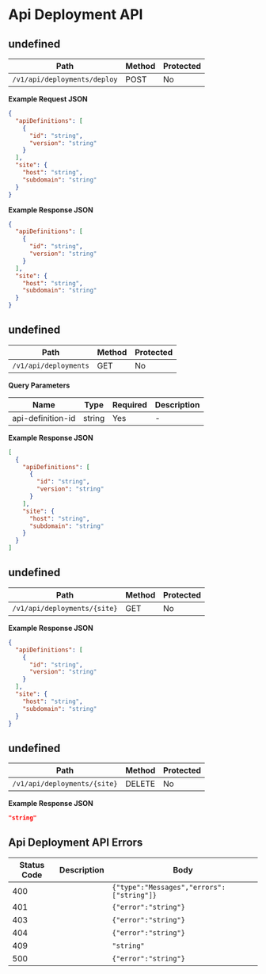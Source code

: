 # Api Deployment API

## undefined

| Path                         | Method | Protected |
| ---------------------------- | ------ | --------- |
| `/v1/api/deployments/deploy` | POST   | No        |

**Example Request JSON**

```json copy
{
  "apiDefinitions": [
    {
      "id": "string",
      "version": "string"
    }
  ],
  "site": {
    "host": "string",
    "subdomain": "string"
  }
}
```

**Example Response JSON**

```json copy
{
  "apiDefinitions": [
    {
      "id": "string",
      "version": "string"
    }
  ],
  "site": {
    "host": "string",
    "subdomain": "string"
  }
}
```

## undefined

| Path                  | Method | Protected |
| --------------------- | ------ | --------- |
| `/v1/api/deployments` | GET    | No        |

**Query Parameters**

| Name              | Type   | Required | Description |
| ----------------- | ------ | -------- | ----------- |
| api-definition-id | string | Yes      | -           |

**Example Response JSON**

```json copy
[
  {
    "apiDefinitions": [
      {
        "id": "string",
        "version": "string"
      }
    ],
    "site": {
      "host": "string",
      "subdomain": "string"
    }
  }
]
```

## undefined

| Path                         | Method | Protected |
| ---------------------------- | ------ | --------- |
| `/v1/api/deployments/{site}` | GET    | No        |

**Example Response JSON**

```json copy
{
  "apiDefinitions": [
    {
      "id": "string",
      "version": "string"
    }
  ],
  "site": {
    "host": "string",
    "subdomain": "string"
  }
}
```

## undefined

| Path                         | Method | Protected |
| ---------------------------- | ------ | --------- |
| `/v1/api/deployments/{site}` | DELETE | No        |

**Example Response JSON**

```json copy
"string"
```

## Api Deployment API Errors

| Status Code | Description | Body                                      |
| ----------- | ----------- | ----------------------------------------- |
| 400         |             | `{"type":"Messages","errors":["string"]}` |
| 401         |             | `{"error":"string"}`                      |
| 403         |             | `{"error":"string"}`                      |
| 404         |             | `{"error":"string"}`                      |
| 409         |             | `"string"`                                |
| 500         |             | `{"error":"string"}`                      |
